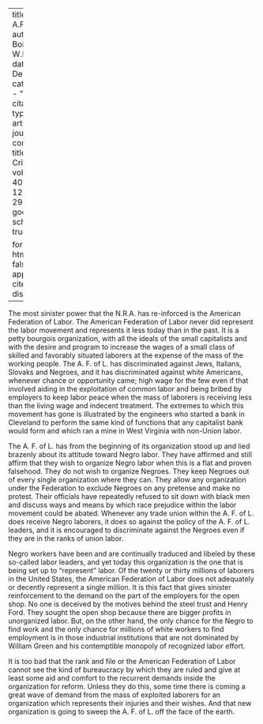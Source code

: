 
---
title: 'The A.F. of L.'
author: Du Bois, W.E.B.
date: Dec. 1933
categories: 
  - ""
citation: 
  type: article-journal
  container-title: The Crisis
  volume: 40
  issue: 12
  page: 292
google-scholar: true

format:
  html:
    toc: false
    appendix-cite-as: display
---




The most sinister power that the N.R.A. has re-inforced is the American Federation of Labor. The American Federation of Labor never did represent the labor movement and represents it less today than in the past. It is a petty bourgois organization, with all the ideals of the small capitalists and with the desire and program to increase the wages of a small class of skilled and favorably situated laborers at the expense of the mass of the working people. The A. F. of L. has discriminated against Jews, Italians, Slovaks and Negroes, and it has discriminated against white Americans, whenever chance or opportunity came; high wage for the few even if that involved aiding in the exploitation of common labor and being bribed by employers to keep labor peace when the mass of laborers is receiving less than the living wage and indecent treatment. The extremes to which this movement has gone is illustrated by the engineers who started a bank in Cleveland to perform the same kind of functions that any capitalist bank would form and which ran a mine in West Virginia with non-Union labor.

The A. F. of L. has from the beginning of its organization stood up and lied brazenly about its attitude toward Negro labor. They have affirmed and still affirm that they wish to organize Negro labor when this is a flat and proven falsehood. They do not wish to organize Negroes. They keep Negroes out of every single organization where they can. They allow any organization under the Federation to exclude Negroes on any pretense and make no protest. Their officials have repeatedly refused to sit down with black men and discuss ways and means by which race prejudice within the labor movement could be abated. Whenever any trade union within the A. F. of L. does receive Negro laborers, it does so against the policy of the A. F. of L. leaders, and it is encouraged to discriminate against the Negroes even if they are in the ranks of union labor.

Negro workers have been and are continually traduced and libeled by these so-called labor leaders, and yet today this organization is the one that is being set up to "represent" labor. Of the twenty or thirty millions of laborers in the United States, the American Federation of Labor does not adequately or decently represent a single million. It is this fact that gives sinister reinforcement to the demand on the part of the employers for the open shop. No one is deceived by the motives behind the steel trust and Henry Ford. They sought the open shop because there are bigger profits in unorganized labor. But, on the other hand, the only chance for the Negro to find work and the only chance for millions of white workers to find employment is in those industrial institutions that are not dominated by William Green and his contemptible monopoly of recognized labor effort.

It is too bad that the rank and file or the American Federation of Labor cannot see the kind of bureaucracy by which they are ruled and give at least some aid and comfort to the recurrent demands inside the organization for reform. Unless they do this, some time there is coming a great wave of demand from the mass of exploited laborers for an organization which represents their injuries and their wishes. And that new organization is going to sweep the A. F. of L. off the face of the earth.

